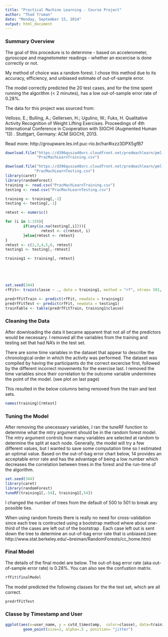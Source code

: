 ```yaml
---
title: "Practical Machine Learning - Course Project"
author: "Thad Truman"
date: "Monday, September 15, 2014"
output: html_document
---
```

### Summary Overview
The goal of this procedure is to determine - based on accelerometer, gyroscope and magnetometer readings - whether an excercise is done correctly or not.  

My method of choice was a random forest.  I chose this method due to its accuracy, efficiency, and unbiased estimate of out-of-sample error.

The model correctly predicted the 20 test cases, and for the time spent running the algorithm (< 2 minutes), has a low out-of-sample error rate of 0.28%.

The data for this project was sourced from:

Velloso, E.; Bulling, A.; Gellersen, H.; Ugulino, W.; Fuks, H. Qualitative Activity Recognition of Weight Lifting Exercises. Proceedings of 4th International Conference in Cooperation with SIGCHI (Augmented Human '13) . Stuttgart, Germany: ACM SIGCHI, 2013.

Read more: http://groupware.les.inf.puc-rio.br/har#ixzz3DPX5gfB7

```r
download.file("https://d396qusza40orc.cloudfront.net/predmachlearn/pml-training.csv",
              "PracMachLearnTraining.csv")

download.file("https://d396qusza40orc.cloudfront.net/predmachlearn/pml-testing.csv",
             "PracMachLearnTesting.csv")
library(caret)
library(randomForest)
training <- read.csv("PracMachLearnTraining.csv")
testing <- read.csv("PracMachLearnTesting.csv")

training <- training[,-1]
testing <- testing[,-1]

rmtest <- numeric()

for (i in 1:159){
        if(any(is.na(testing[,i]))){
                rmtest <- c(rmtest, i)
        }else{rmtest <- rmtest}
}
rmtest <- c(2,3,4,5,6, rmtest)
testing1 <- testing[,-rmtest]

training1 <- training[,-rmtest]





set.seed(344)
rfFit<- train(classe ~ ., data = training1, method = "rf", ntree= 501, tuneGrid=data.frame(mtry=14), trControl = trainControl(method="none"))
```

```r
predrfFitTrain <- predict(rfFit, newdata = training1)
predrfFitTest <- predict(rfFit, newdata = testing1)
trainTable <- table(predrfFitTrain, training1$classe)


```

### Cleaning the Data
After downloading the data it became apparent that not all of the predictors would be necessary. I removed all the variables from the training and testing set that had NA's in the test set.

There are some time variables in the dataset that appear to describe the chronological order in which the activity was performed.  The dataset was compiled by having the participants do the correct excercise first, followed by the different incorrect movements for the exercise last. I removed the time variables since their correlation to the outcome variable undermines the point of the model.  (see plot on last page)

This resulted in the below columns being removed from the train and test sets.

```r
names(training)[rmtest]
```

### Tuning the Model
After removing the unecessary variables, I ran the tuneRF function to determine what the mtry argument should be in the random forest model.  The mtry argument controls how many variables are selected at random to determine the split at each node.  Generally, the model will try a few different values, but I wanted to save some computation time so I estimated an optimal value. Based on the out-of-bag error chart below, 14 provides an acceptable error rate and has the advantage of being a low number which decreases the correlation between trees in the forest and the run-time of the algorithm.



```r
set.seed(344)
library(caret)
library(randomForest)
tuneRF(training1[,-54], training1[,54])
```

I changed the number of trees from the default of 500 to 501 to break any possible ties.

When using random forests there is really no need for cross-validation since each tree is contructed using a bootstrap method where about one-third of the cases are left out of the bootstrap .  Each case left out is sent down the tree to determine an out-of-bag error rate that is unbiased.(see: http://www.stat.berkeley.edu/~breiman/RandomForests/cc_home.htm)

### Final Model

The details of the final model are below.
The out-of-bag error rate (aka out-of-sample error rate) is 0.28%.  You can also see the confustion matrix.

```r
rfFit$finalModel
```

The model predicted the following classes for the the test set, which are all correct.

```r
predrfFitTest
```


### Classe by Timestamp and User

```r
ggplot(aes(x=user_name, y = cvtd_timestamp,  color=classe), data=training) +
        geom_point(size=2, alpha=.5 , position= "jitter")

```
